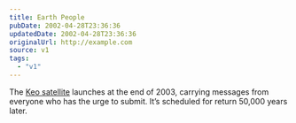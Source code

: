 ```yaml
---
title: Earth People
pubDate: 2002-04-28T23:36:36
updatedDate: 2002-04-28T23:36:36
originalUrl: http://example.com
source: v1
tags:
  - "v1"
---
```


The [Keo satellite][1] launches at the end of 2003, carrying messages from everyone who has the urge to submit. It&#8217;s scheduled for return 50,000 years later.

[1]: http://www.keo.org/ "The Keo Satellite website"
